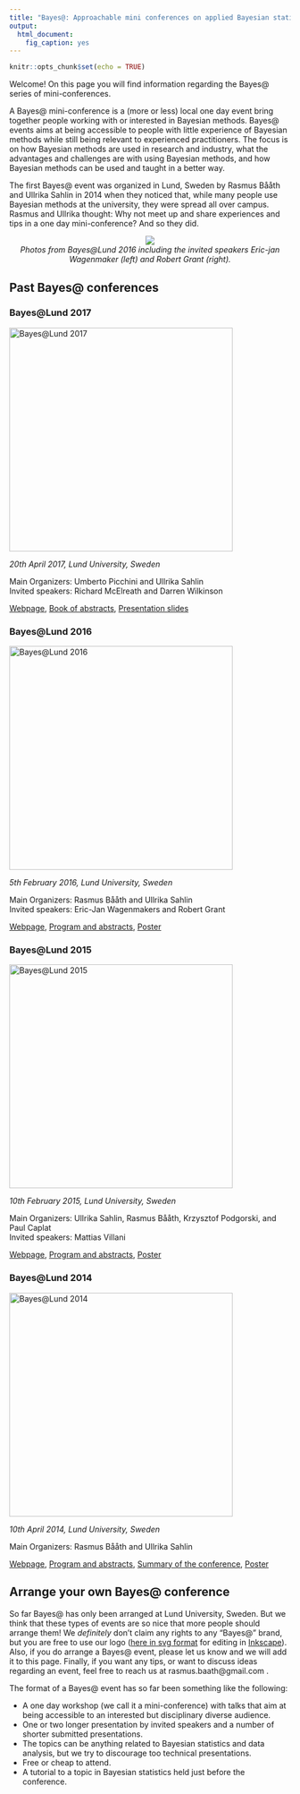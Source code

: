 ```yaml
---
title: "Bayes@: Approachable mini conferences on applied Bayesian statistics"
output: 
  html_document: 
    fig_caption: yes
---
```


```r
knitr::opts_chunk$set(echo = TRUE)
```

Welcome! On this page you will find information regarding the Bayes@ series of mini-conferences.

A Bayes@ mini-conference is a (more or less) local one day event bring together people working with or interested in Bayesian methods. Bayes@ events aims at being accessible to people with little experience of Bayesian methods while still being relevant to experienced practitioners. The focus is on how Bayesian methods are used in research and industry, what the advantages and challenges are with using Bayesian methods, and how Bayesian methods can be used and taught in a better way.


The first Bayes@ event was organized in Lund, Sweden by Rasmus Bååth and Ullrika Sahlin in 2014 when they noticed that, while many people use Bayesian methods at the university, they were spread all over campus. Rasmus and Ullrika thought: Why not meet up and share experiences and tips in a one day mini-conference? And so they did.

<center>
![](media/bayes_at_lund_2016_photo1.jpeg) <br>
*Photos from Bayes\@Lund 2016 including the invited speakers Eric-jan Wagenmaker (left) and Robert Grant (right).*
</center>

Past Bayes@ conferences
-----------------

### Bayes\@Lund 2017

<img src="lund2017/bayes_at_lund_logo_2017_large.png" alt="Bayes@Lund 2017" style="width: 400px;"/>

*20th April 2017, Lund University, Sweden*

Main Organizers: Umberto Picchini and Ullrika Sahlin <br>
Invited speakers: Richard McElreath and Darren Wilkinson

[Webpage](lund2017/www.maths.lu.se/bayeslund2017/index.html), 
[Book of abstracts](lund2017/bayes_at_lund_2017_program.pdf), 
[Presentation slides](lund2017/bayeslund17-pdf-slides.zip)



### Bayes\@Lund 2016

<img src="lund2016/bayes_at_lund_logo_2016_1000_px.png" alt="Bayes@Lund 2016" style="width: 400px;"/>


*5th February 2016, Lund University, Sweden*

Main Organizers: Rasmus Bååth and Ullrika Sahlin <br>
Invited speakers: Eric-Jan Wagenmakers and Robert Grant

[Webpage](lund2016/bayes_at_lund_2016.html), 
[Program and abstracts](lund2016/bayes_at_lund_2016_program.pdf),
[Poster](lund2016/bayes_at_lund_2016_poster.pdf)

### Bayes\@Lund 2015

<img src="lund2015/Bayes_at_lund_15_logo_large.png" alt="Bayes@Lund 2015" style="width: 400px;"/>

*10th February 2015, Lund University, Sweden*

Main Organizers: Ullrika Sahlin, Rasmus Bååth, Krzysztof Podgorski, and Paul Caplat <br>
Invited speakers: Mattias Villani

[Webpage](lund2015/www.lucs.lu.se/bayes-at-lund-2015/index.html), 
[Program and abstracts](lund2015/bayes_at_lund_2015_program.pdf), 
[Poster](lund2015/bayes_at_lund_2015_poster.pdf)

### Bayes\@Lund 2014

<img src="lund2014/bayes_at_lund_14.png" alt="Bayes@Lund 2014" style="width: 400px;"/>



*10th April 2014, Lund University, Sweden*

Main Organizers: Rasmus Bååth and Ullrika Sahlin

[Webpage](lund2014/www.lucs.lu.se/bayes-at-lund-2014/index.html), 
[Program and abstracts](lund2014/BayesAtLund2014Program.pdf), 
[Summary of the conference](lund2014/summaryBayesatLund2014.pdf), 
[Poster](lund2014/Bayes_at_Lund_2014.pdf)

Arrange your own Bayes@ conference
--------------

So far Bayes@ has only been arranged at Lund University, Sweden. But we think that these types of events are so nice that more people should arrange them! We *definitely* don't claim any rights to any "Bayes@" brand, but you are free to use our logo ([here in svg format](media/bayes_at_logo_template_inkscape.svg) for editing in [Inkscape](https://inkscape.org/)). Also, if you do arrange a Bayes@ event, please let us know and we will add it to this page. Finally, if you want any tips, or want to discuss ideas regarding an event, feel free to reach us at rasmus.baath@gmail.com .

The format of a Bayes@ event has so far been something like the following:

* A one day workshop (we call it a mini-conference) with talks that aim at being accessible to an interested but disciplinary diverse audience.
* One or two longer presentation by invited speakers and a number of shorter submitted presentations.
* The topics can be anything related to Bayesian statistics and data analysis, but we try to discourage too technical presentations. 
* Free or cheap to attend.
* A tutorial to a topic in Bayesian statistics held just before the conference.